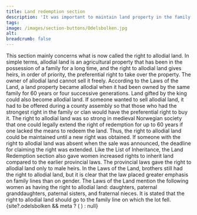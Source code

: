 ```yaml
---
title: Land redemption section
description: 'It was important to maintain land property in the family...'
tags:
image: /images/section-buttons/Odelsbolken.jpg
alt: 
breadcrumb: false
---
```



<SitatHero 
    title='Land redemption' 
    ingress='“If a land is in the possession of the same branch of a family for sixty years or more, it becomes the allodial land of the person who possesses it.”'
    footer='Land Redemption section, chapter 2'
/>

<Spacer height={10} />

<Container stil="firstletter text-left text-xl" columns={2} margin={10}>
    This section mainly concerns what is now called the right to allodial land. 
    In simple terms, allodial land is an agricultural property that has been in the possession of a family for a long time, and the right to allodial land gives heirs, in order of priority, the preferential right to take over the property. 
    The owner of allodial land cannot sell it freely. 
    According to the Laws of the Land, a land property became allodial when it had been owned by the same family for 60 years or four successive generations. 
    Land gifted by the king could also become allodial land. 
    If someone wanted to sell allodial land, it had to be offered during a county assembly so that those who had the strongest right in the family or clan would have the preferential right to buy it. 
    The right to allodial land was so strong in medieval Norwegian society that one could legally extend the right of redemption for up to 60 years if one lacked the means to redeem the land. 
    Thus, the right to allodial land could be maintained until a new right was obtained. 
    If someone with the right to allodial land was absent when the sale was announced, the deadline for claiming the right was extended. 
    Like the List of Inheritance, the Land Redemption section also gave women increased rights to inherit land compared to the earlier provincial laws. 
    The provincial laws gave the right to allodial land only to male heirs. 
    In the Laws of the Land, brothers still had the right to allodial land, but it is clear that the law placed greater emphasis on family lines than on gender. 
    The Laws of the Land mention the following women as having the right to allodial land: daughters, paternal granddaughters, paternal sisters, and fraternal nieces. 
    It is stated that the right to allodial land should go to the family line on which the lot fell.
</Container>

<Container>
    <Spacer height={10}/>
    {site?.odelsbolken && meta ? (
    <SubTextsCards items={site.odelsbolken} meta={meta} columns={3}/>
  ) : null}
</Container>

 
 

